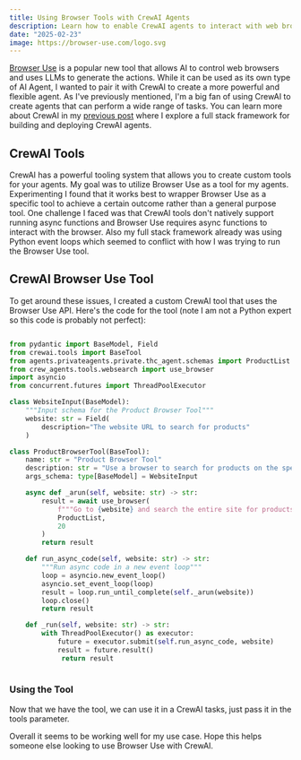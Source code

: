 ```yaml
---
title: Using Browser Tools with CrewAI Agents
description: Learn how to enable CrewAI agents to interact with web browsers for automation
date: "2025-02-23"
image: https://browser-use.com/logo.svg
---
```


[Browser Use](https://browser-use.com/) is a popular new tool that allows AI to control web browsers and uses LLMs to generate the actions.
While it can be used as its own type of AI Agent, I wanted to pair it with CrewAI to create a more powerful and flexible agent.
As I've previously mentioned, I'm a big fan of using CrewAI to create agents that can perform a wide range of tasks. 
You can learn more about CrewAI in my [previous post](/posts/crewai-agent) where I explore a full stack framework for building and deploying CrewAI agents.

## CrewAI Tools

CrewAI has a powerful tooling system that allows you to create custom tools for your agents. My goal was to utilize Browser Use as a tool for my agents.
Experimenting I found that it works best to wrapper Browser Use as a specific tool to achieve a certain outcome rather than a general purpose tool.
One challenge I faced was that CrewAI tools don't natively support running async functions and Browser Use requires async functions to interact with the browser.
Also my full stack framework already was using Python event loops which seemed to conflict with how I was trying to run the Browser Use tool.

## CrewAI Browser Use Tool

To get around these issues, I created a custom CrewAI tool that uses the Browser Use API.
Here's the code for the tool (note I am not a Python expert so this code is probably not perfect):

```python

from pydantic import BaseModel, Field
from crewai.tools import BaseTool
from agents.privateagents.private.thc_agent.schemas import ProductList
from crew_agents.tools.websearch import use_browser
import asyncio
from concurrent.futures import ThreadPoolExecutor

class WebsiteInput(BaseModel):
    """Input schema for the Product Browser Tool"""
    website: str = Field(
        description="The website URL to search for products"
    )

class ProductBrowserTool(BaseTool):
    name: str = "Product Browser Tool"
    description: str = "Use a browser to search for products on the specified website"
    args_schema: type[BaseModel] = WebsiteInput

    async def _arun(self, website: str) -> str:
        result = await use_browser(
            f"""Go to {website} and search the entire site for products. (....more instructions....)""",
            ProductList,
            20
        )
        return result

    def run_async_code(self, website: str) -> str:
        """Run async code in a new event loop"""
        loop = asyncio.new_event_loop()
        asyncio.set_event_loop(loop)
        result = loop.run_until_complete(self._arun(website))
        loop.close()
        return result

    def _run(self, website: str) -> str:
        with ThreadPoolExecutor() as executor:
            future = executor.submit(self.run_async_code, website)
            result = future.result()
             return result
    

```

### Using the Tool

Now that we have the tool, we can use it in a CrewAI tasks, just pass it in the tools parameter.

Overall it seems to be working well for my use case. Hope this helps someone else looking to use Browser Use with CrewAI.